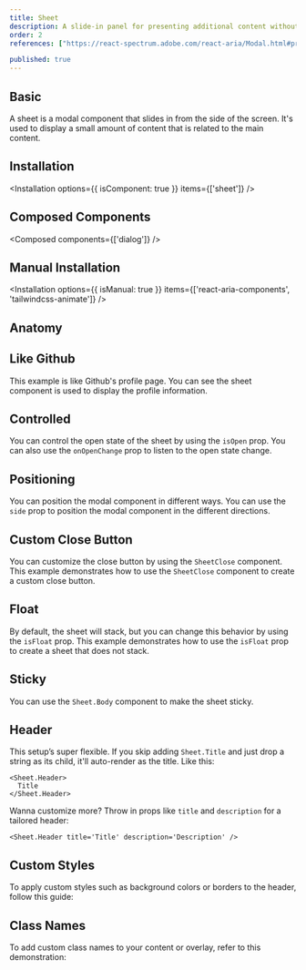 ```yaml
---
title: Sheet
description: A slide-in panel for presenting additional content without disrupting the main screen.
order: 2
references: ["https://react-spectrum.adobe.com/react-aria/Modal.html#props"]

published: true
---
```


## Basic
A sheet is a modal component that slides in from the side of the screen. It's used to display a small amount of content that is related to the main content.
<How toUse="overlays/sheet/sheet-demo" />

## Installation
<Installation options={{ isComponent: true }} items={['sheet']} />

## Composed Components
<Composed components={['dialog']} />

## Manual Installation

<Installation options={{ isManual: true }} items={['react-aria-components', 'tailwindcss-animate']} />

<SourceCode toShow='sheet' />

## Anatomy
<Anatomy show='sheet-anatomy'/>


## Like Github
This example is like Github's profile page. You can see the sheet component is used to display the profile information.

<How toUse="overlays/sheet/sheet-menu-demo" />

## Controlled
You can control the open state of the sheet by using the `isOpen` prop. You can also use the `onOpenChange` prop to listen to the open state change.
<How toUse="overlays/sheet/sheet-controlled-demo" />

## Positioning
You can position the modal component in different ways. You can use the `side` prop to position the modal component in the different directions.

<How toUse="overlays/sheet/sheet-position-demo" />

## Custom Close Button
You can customize the close button by using the `SheetClose` component. This example demonstrates how to use the `SheetClose` component to create a custom close button.

<How toUse="overlays/sheet/sheet-custom-close-demo" />

## Float
By default, the sheet will stack, but you can change this behavior by using the `isFloat` prop. This example demonstrates how to use the `isFloat` prop to create a sheet that does not stack.
<How toUse="overlays/sheet/sheet-float-demo" />

## Sticky
You can use the `Sheet.Body` component to make the sheet sticky.
<How toUse="overlays/sheet/sheet-sticky-demo" />

## Header
This setup’s super flexible. If you skip adding `Sheet.Title` and just drop a string as its child, it'll auto-render as the title. Like this:
```
<Sheet.Header>
  Title
</Sheet.Header>
```
Wanna customize more? Throw in props like `title` and `description` for a tailored header:
```
<Sheet.Header title='Title' description='Description' />
```

## Custom Styles
To apply custom styles such as background colors or borders to the header, follow this guide:
<How toUse="overlays/sheet/sheet-custom-style-demo" />

## Class Names
To add custom class names to your content or overlay, refer to this demonstration:
<How toUse="overlays/sheet/sheet-classnames-demo" />
